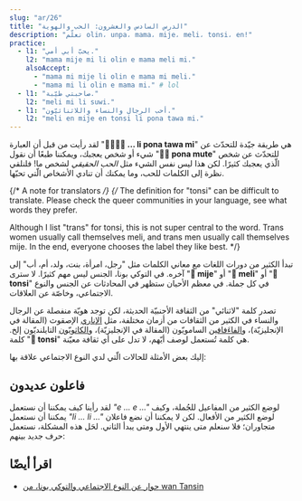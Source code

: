 ```yaml
---
slug: "ar/26"
title: "الدرس السادس والعشرون: الحب والهوية"
description: "تعلّم olin، unpa، mama، mije، meli، tonsi، en!"
practice:
  - l1: "يحبّ أبي أمي."
    l2: "mama mije mi li olin e mama meli mi."
    alsoAccept:
      - "mama mi mije li olin e mama mi meli."
      - "mama mi li olin e mama mi." # lol
  - l1: "صاحبتي طيّبة."
    l2: "meli mi li suwi."
  - l1: "أحب الرجال والنساء واللاثنائيّون."
    l2: "meli en mije en tonsi li pona tawa mi."
---
```



لقد رأيت من قبل أن العبارة "**󱤧󱥔󱥩󱤴 ... li pona tawa mi**" هي طريقة جيّدة للتحدّث عن شيء أو شخص يعجبك، ويمكننا طبعًا أن نقول "**󱥔󱤼 pona mute**" للتحدّث عن شخص الّذي يعجبك كثيرًا. لكن هذا ليس نفس الشيء مثل *الحب الحقيقي* لشخص ما! فلنلقي نظرة إلى الكلمات للحب، وما يمكنك أن تنادي الأشخاص الّتي تحبّها.

<List>
  <Word sl="olin" m="الحب" />
  <Word sl="unpa" m="ممارسة الجنس" />
  <Word sl="mama" m="والد/ة" />
  <Word sl="mije" m="رجل، مذكّر، زوج؛ ذكر" />
  <Word sl="meli" m="امرأة، مؤنّث، زوجة؛ أنثى" />
  <Word sl="tonsi" m="لاثنائي؛ متحوّل جنسيًّا" />
</List>

{/* A note for translators */}
{/*
  The definition for "tonsi" can be difficult to translate.
  Please check the queer communities in your language, see what words they prefer.

  Although I list "trans" for tonsi, this is not super central to the word.
  Trans women usually call themselves meli, and trans men usually call themselves mije.
  In the end, everyone chooses the label they like best.
*/}

تبدأ الكثير من دورات اللغات مع معاني الكلمات مثل "رجل، امرأة، بنت، ولد، أم، أب" إلى آخره. في التوكي بونا، الجنس ليس مهم كثيرًا. لا سترى "**󱤵 mije**" أو "**󱤳 meli**" أو "**󱥾 tonsi**" في كل جملة. في معظم الأحيان ستظهر في المحادثات عن الجنس والنوع الاجتماعي، وخاصّة عن العلاقات.

<List>
  <Sentence sl="mi olin e mije mi." m="أحبّ صاحبي."/>
  <Sentence sl="mama o!" m="يا أمّي! (أو) يا أبي!"/>
  <Sentence sl="mi olin e meli." m="أحبّ البنات."/>
</List>

تصدر كلمة "لاثنائي" من الثقافة الأجنبيّة الحديثة، لكن توجد هويّة منفصلة عن الرجال والنساء في الكثير من الثقافات من أزمان مختلفة، مثل [الإناري](https://en.wikipedia.org/wiki/Enaree) الإصقوث (المقالة في الإنجليزيّة)، و[الفاءَفافين](https://en.wikipedia.org/wiki/Fa%CA%BBafafine) السامويّون (المقالة في الإنجليزيّة)، و[الكاثويّون](https://ar.wikipedia.org/wiki/%D9%83%D8%A7%D8%AB%D9%88%D9%8A) التايلنديّون إلخ. كلمة "**󱥾 tonsi**" هي كلمة تُستعمل لوصف أيّهم، لا تدل على أي ثقافة معيّنة.

إليك بعض الأمثلة للحالات الّتي لدي النوع الاجتماعي علاقة بها:

<List>
  <Sentence sl="len mi li mije." m="ملابسي مذكّرة." />
  <Sentence sl="jan olin mi li tonsi." m="شريكي لاثنائي." />
  <Sentence sl="mi meli e sijelo mi kepeken misikeke." m="أجعل جسمي أكثر أنثويّةً عن طريق الدواء." />
</List>

## فاعلون عديدون

لقد رأينا كيف يمكننا أن نستعمل *"e ... e ..."* لوضع الكثير من المفاعيل للجُملة، وكيف يمكننا أن نستعمل *"li ... li ..."* لوضع الكثير من الأفعال. لكن لا يمكننا أن نضع فاعلان متجاوران؛ فلا سنعلم متى ينتهي الأول ومتى يبدأ الثاني. لحَل هذه المشكلة، نستعمل حرف جديد بينهم:

<List>
  <Word sl="en" m="تَجْمع الفاعلين" />
  <Sentence sl="mi en ona li toki." m="أنا وهي ندردش." />
  <Sentence sl="soweli en waso li utala." m="الحيوان والطائر يقاتلان." />
  <Sentence sl="meli en mije li unpa." m="الأنثى والرجل يمارسوا الجنس." />
</List>

<Practice exercises={frontmatter.practice} />

## اقرأ أيضًا
* [حوار عن النوع الاجتماعي والتوكي بونا، من wan Tansin](https://www.tamz.in/toki_mi/there-is-no-gender-in-toki-pona/)
